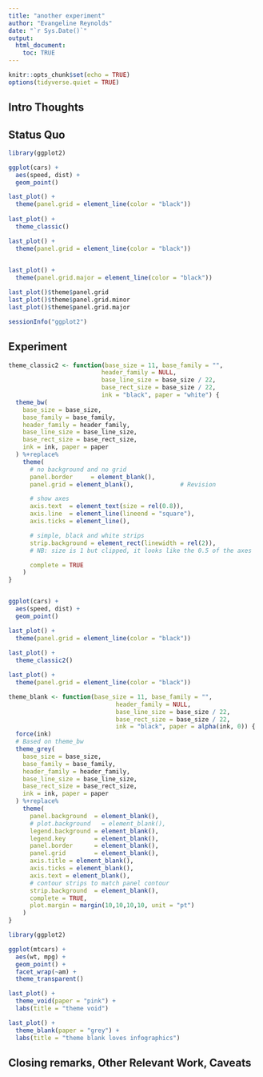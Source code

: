 ```yaml
---
title: "another experiment"
author: "Evangeline Reynolds"
date: "`r Sys.Date()`"
output: 
  html_document:
    toc: TRUE
---
```


```r
knitr::opts_chunk$set(echo = TRUE)
options(tidyverse.quiet = TRUE)
```




## Intro Thoughts


## Status Quo

```r
library(ggplot2)

ggplot(cars) + 
  aes(speed, dist) + 
  geom_point()

last_plot() + 
  theme(panel.grid = element_line(color = "black"))
  
last_plot() +
  theme_classic()

last_plot() + 
  theme(panel.grid = element_line(color = "black"))
  

last_plot() + 
  theme(panel.grid.major = element_line(color = "black"))

last_plot()$theme$panel.grid
last_plot()$theme$panel.grid.minor
last_plot()$theme$panel.grid.major

sessionInfo("ggplot2")

```

## Experiment

```r
theme_classic2 <- function(base_size = 11, base_family = "",
                          header_family = NULL,
                          base_line_size = base_size / 22,
                          base_rect_size = base_size / 22,
                          ink = "black", paper = "white") {
  theme_bw(
    base_size = base_size,
    base_family = base_family,
    header_family = header_family,
    base_line_size = base_line_size,
    base_rect_size = base_rect_size,
    ink = ink, paper = paper
  ) %+replace%
    theme(
      # no background and no grid
      panel.border     = element_blank(),
      panel.grid = element_blank(),             # Revision

      # show axes
      axis.text  = element_text(size = rel(0.8)),
      axis.line  = element_line(lineend = "square"),
      axis.ticks = element_line(),

      # simple, black and white strips
      strip.background = element_rect(linewidth = rel(2)),
      # NB: size is 1 but clipped, it looks like the 0.5 of the axes

      complete = TRUE
    )
}


ggplot(cars) + 
  aes(speed, dist) + 
  geom_point()

last_plot() + 
  theme(panel.grid = element_line(color = "black"))
  
last_plot() +
  theme_classic2()

last_plot() + 
  theme(panel.grid = element_line(color = "black"))
```


```r
theme_blank <- function(base_size = 11, base_family = "",
                              header_family = NULL,
                              base_line_size = base_size / 22,
                              base_rect_size = base_size / 22,
                              ink = "black", paper = alpha(ink, 0)) {
  force(ink)
  # Based on theme_bw
  theme_grey(
    base_size = base_size,
    base_family = base_family,
    header_family = header_family,
    base_line_size = base_line_size,
    base_rect_size = base_rect_size,
    ink = ink, paper = paper
  ) %+replace%
    theme(
      panel.background  = element_blank(),
      # plot.background   = element_blank(),
      legend.background = element_blank(),
      legend.key        = element_blank(),
      panel.border      = element_blank(),
      panel.grid        = element_blank(),
      axis.title = element_blank(),
      axis.ticks = element_blank(),
      axis.text = element_blank(),
      # contour strips to match panel contour
      strip.background  = element_blank(),
      complete = TRUE,
      plot.margin = margin(10,10,10,10, unit = "pt")
    )
}

library(ggplot2)

ggplot(mtcars) + 
  aes(wt, mpg) + 
  geom_point() + 
  facet_wrap(~am) + 
  theme_transparent()

last_plot() + 
  theme_void(paper = "pink") + 
  labs(title = "theme void")

last_plot() + 
  theme_blank(paper = "grey") + 
  labs(title = "theme blank loves infographics")

```


## Closing remarks, Other Relevant Work, Caveats
